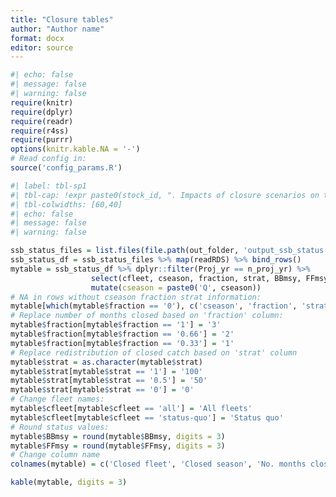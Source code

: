 ```yaml
---
title: "Closure tables"
author: "Author name"
format: docx
editor: source
---
```


```r
#| echo: false
#| message: false
#| warning: false
require(knitr)
require(dplyr)
require(readr)
require(r4ss)
require(purrr)
options(knitr.kable.NA = '-')
# Read config in:
source('config_params.R')
```

```r
#| label: tbl-sp1
#| tbl-cap: !expr paste0(stock_id, ". Impacts of closure scenarios on the stock status by the end of a 10-year projection period. The TAC scenario did not implement any closure. FOB-FS = interaction between FOB and free school purse seine fisheries.")
#| tbl-colwidths: [60,40]
#| echo: false
#| message: false
#| warning: false

ssb_status_files = list.files(file.path(out_folder, 'output_ssb_status'), full.names = TRUE)
ssb_status_df = ssb_status_files %>% map(readRDS) %>% bind_rows()
mytable = ssb_status_df %>% dplyr::filter(Proj_yr == n_proj_yr) %>% 
                  select(cfleet, cseason, fraction, strat, BBmsy, FFmsy) %>%
                  mutate(cseason = paste0('Q', cseason))
# NA in rows without cseason fraction strat information:
mytable[which(mytable$fraction == '0'), c('cseason', 'fraction', 'strat')] = NA
# Replace number of months closed based on 'fraction' column:
mytable$fraction[mytable$fraction == '1'] = '3'
mytable$fraction[mytable$fraction == '0.66'] = '2'
mytable$fraction[mytable$fraction == '0.33'] = '1'
# Replace redistribution of closed catch based on 'strat' column
mytable$strat = as.character(mytable$strat)
mytable$strat[mytable$strat == '1'] = '100'
mytable$strat[mytable$strat == '0.5'] = '50'
mytable$strat[mytable$strat == '0'] = '0'
# Change fleet names:
mytable$cfleet[mytable$cfleet == 'all'] = 'All fleets'
mytable$cfleet[mytable$cfleet == 'status-quo'] = 'Status quo'
# Round status values:
mytable$BBmsy = round(mytable$BBmsy, digits = 3)
mytable$FFmsy = round(mytable$FFmsy, digits = 3)
# Change column name
colnames(mytable) = c('Closed fleet', 'Closed season', 'No. months closed', 'Redistribution (%)', 'B/Bmsy', 'F/Fmsy')

kable(mytable, digits = 3)
```
